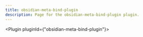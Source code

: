 ---
title: obsidian-meta-bind-plugin
description: Page for the obsidian-meta-bind-plugin plugin.
---


<Plugin pluginId={"obsidian-meta-bind-plugin"}></Plugin>